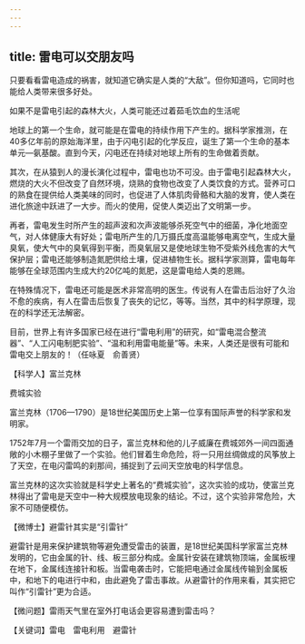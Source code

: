 ```yaml
---
---
---
```

title: 雷电可以交朋友吗
---




只要看看雷电造成的祸害，就知道它确实是人类的“大敌”。但你知道吗，它同时也能给人类带来很多好处。

如果不是雷电引起的森林大火，人类可能还过着茹毛饮血的生活呢



地球上的第一个生命，就可能是在雷电的持续作用下产生的。据科学家推测，在40多亿年前的原始海洋里，由于闪电引起的化学反应，诞生了第一个生命的基本单元—氨基酸。直到今天，闪电还在持续对地球上所有的生命做着贡献。

其次，在从猿到人的漫长演化过程中，雷电也功不可没。由于雷电引起森林大火，燃烧的大火不但改变了自然环境，烧熟的食物也改变了人类饮食的方式。营养可口的熟食在提供给人类美味的同时，也促进了人体肌肉骨骼和大脑的发育，使人类在进化旅途中跃进了一大步。而火的使用，促使人类迈出了文明第一步。

再者，雷电发生时所产生的超声波和次声波能够杀死空气中的细菌，净化地面空气，对人体健康大有好处；雷电所产生的几万摄氏度高温能够电离空气，生成大量臭氧，使大气中的臭氧得到平衡，而臭氧层又是使地球生物不受紫外线危害的大气保护层；雷电还能够制造氮肥供给土壤，促进植物生长。据科学家测算，雷电每年能够在全球范围内生成大约20亿吨的氮肥，这是雷电给人类的恩赐。

在特殊情况下，雷电还可能是医术非常高明的医生。传说有人在雷击后治好了久治不愈的疾病，有人在雷击后恢复了丧失的记忆，等等。当然，其中的科学原理，现在的科学还无法解密。

目前，世界上有许多国家已经在进行“雷电利用”的研究，如“雷电混合整流器”、“人工闪电制肥实验”、“温和利用雷电能量”等。未来，人类还是很有可能和雷电交上朋友的！（任咏夏　俞善贤）





【科学人】富兰克林

费城实验



富兰克林（1706—1790）是18世纪美国历史上第一位享有国际声誉的科学家和发明家。

1752年7月一个雷雨交加的日子，富兰克林和他的儿子威廉在费城郊外一间四面通敞的小木棚子里做了一个实验。他们冒着生命危险，将一只用丝绸做成的风筝放上了天空，在电闪雷鸣的刹那间，捕捉到了云间天空放电的科学信息。

富兰克林的这次实验就是科学史上著名的“费城实验”，这次实验的成功，使富兰克林得出了雷电是天空中一种大规模放电现象的结论。不过，这个实验非常危险，大家不可随便模仿。





【微博士】避雷针其实是“引雷针”



避雷针是用来保护建筑物等避免遭受雷击的装置，是18世纪美国科学家富兰克林发明的，它由金属的针、线、板三部分构成。金属针安装在建筑物顶端，金属板埋在地下，金属线连接针和板。当雷电袭击时，它能把电通过金属线传输到金属板中，和地下的电进行中和，由此避免了雷击事故。从避雷针的作用来看，其实把它叫作“引雷针”更为合适。

【微问题】雷雨天气里在室外打电话会更容易遭到雷击吗？

【关键词】雷电　雷电利用　避雷针